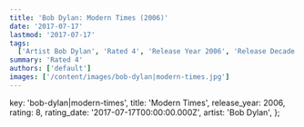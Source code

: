 ```yaml
---
title: 'Bob Dylan: Modern Times (2006)'
date: '2017-07-17'
lastmod: '2017-07-17'
tags:
  ['Artist Bob Dylan', 'Rated 4', 'Release Year 2006', 'Release Decade 2000']
summary: 'Rated 4'
authors: ['default']
images: ['/content/images/bob-dylan|modern-times.jpg']
---
```


  key: 'bob-dylan|modern-times',
  title: 'Modern Times',
  release_year: 2006,
  rating: 8,
  rating_date: '2017-07-17T00:00:00.000Z',
  artist: 'Bob Dylan',
};

<MusicRating data={data} />
